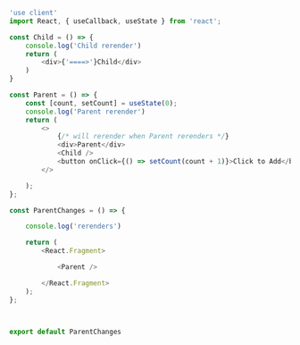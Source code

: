 ```Typescript
'use client'
import React, { useCallback, useState } from 'react';

const Child = () => {
    console.log('Child rerender')
    return (
        <div>{'====>'}Child</div>
    )
}

const Parent = () => {
    const [count, setCount] = useState(0);
    console.log('Parent rerender')
    return (
        <>
            {/* will rerender when Parent rerenders */}
            <div>Parent</div>
            <Child />
            <button onClick={() => setCount(count + 1)}>Click to Add</button>
        </>

    );
};

const ParentChanges = () => {

    console.log('rerenders')

    return (
        <React.Fragment>

            <Parent />

        </React.Fragment>
    );
};



export default ParentChanges
```
